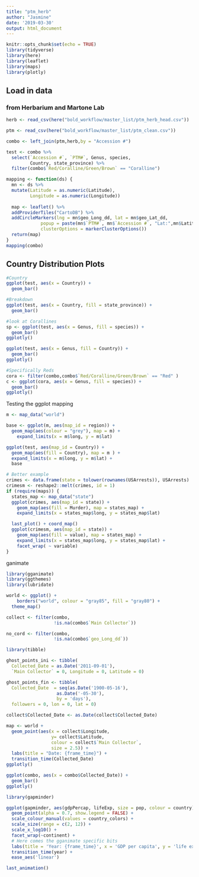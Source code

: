 ```yaml
---
title: "ptm_herb"
author: "Jasmine"
date: '2019-03-30'
output: html_document
---
```


```r
knitr::opts_chunk$set(echo = TRUE)
library(tidyverse)
library(here)
library(leaflet)
library(maps)
library(plotly)
```

## Load in data
### from Herbarium and Martone Lab
```r
herb <- read_csv(here("bold_workflow/master_list/ptm_herb_head.csv"))

ptm <- read_csv(here("bold_workflow/master_list/ptm_clean.csv"))
```

```r
combo <- left_join(ptm,herb,by = "Accession #")

test <- combo %>% 
  select(`Accession #`, `PTM#`, Genus, species,
         Country, state_province) %>% 
  filter(combo$`Red/Coralline/Green/Brown` == "Coralline")

```

```r
mapping <- function(ds) {
  mn <- ds %>% 
  mutate(Latitude = as.numeric(Latitude),
         Longitude = as.numeric(Longitude))
  
  map <- leaflet() %>% 
  addProviderTiles("CartoDB") %>% 
  addCircleMarkers(lng = mn$geo_Long_dd, lat = mn$geo_Lat_dd,
             popup = paste(mn$`PTM#`, mn$`Accession #`, "Lat:",mn$Latitude, "Long:", mn$Longitude),
             clusterOptions = markerClusterOptions())
  return(map)
}
mapping(combo)
```


## Country Distribution Plots
```r
#Country
ggplot(test, aes(x = Country)) +
  geom_bar()

#Breakdown
ggplot(test, aes(x = Country, fill = state_province)) +
  geom_bar()

#look at Corallines
sp <- ggplot(test, aes(x = Genus, fill = species)) +
  geom_bar()
ggplotly()

ggplot(test, aes(x = Genus, fill = Country)) +
  geom_bar()
ggplotly()

#Specifically Reds
cora <- filter(combo,combo$`Red/Coralline/Green/Brown` == "Red" )
c <- ggplot(cora, aes(x = Genus, fill = species)) +
  geom_bar()
ggplotly()
```

Testing the ggplot mapping
```r
m <- map_data("world")

base <- ggplot(m, aes(map_id = region)) +
  geom_map(aes(colour = "grey"), map = m) +
    expand_limits(x = m$long, y = m$lat)

ggplot(test, aes(map_id = Country)) +
  geom_map(aes(fill = Country), map = m ) +
  expand_limits(x = m$long, y = m$lat) +
  base

# Better example
crimes <- data.frame(state = tolower(rownames(USArrests)), USArrests)
crimesm <- reshape2::melt(crimes, id = 1)
if (require(maps)) {
  states_map <- map_data("state")
  ggplot(crimes, aes(map_id = state)) +
    geom_map(aes(fill = Murder), map = states_map) +
    expand_limits(x = states_map$long, y = states_map$lat)

  last_plot() + coord_map()
  ggplot(crimesm, aes(map_id = state)) +
    geom_map(aes(fill = value), map = states_map) +
    expand_limits(x = states_map$long, y = states_map$lat) +
    facet_wrap( ~ variable)
}
```

ganimate
```r
library(gganimate)
library(ggthemes)
library(lubridate)

world <- ggplot() +
    borders("world", colour = "gray85", fill = "gray80") +
  theme_map() 

collect <- filter(combo,
                  !is.na(combo$`Main Collector`))

no_cord <- filter(combo,
                  !is.na(combo$`geo_Long_dd`))

library(tibble)

ghost_points_ini <- tibble(
  Collected_Date = as.Date('2011-09-01'),
  `Main Collector` = 0, Longitude = 0, Latitude = 0)

ghost_points_fin <- tibble(
  Collected_Date  = seq(as.Date('1900-05-16'),
                   as.Date('-05-30'),
                   by = 'days'),
  followers = 0, lon = 0, lat = 0)

collect$Collected_Date <- as.Date(collect$Collected_Date)

map <- world +
  geom_point(aes(x = collect$Longitude,
                 y= collect$Latitude,
                 colour = collect$`Main Collector`,
                 size = 2.5)) +
  labs(title = "Date: {frame_time}") +
  transition_time(Collected_Date)
ggplotly()

ggplot(combo, aes(x = combo$Collected_Date)) +
  geom_bar()
ggplotly()


```

```r
library(gapminder)

ggplot(gapminder, aes(gdpPercap, lifeExp, size = pop, colour = country)) +
  geom_point(alpha = 0.7, show.legend = FALSE) +
  scale_colour_manual(values = country_colors) +
  scale_size(range = c(2, 12)) +
  scale_x_log10() +
  facet_wrap(~continent) +
  # Here comes the gganimate specific bits
  labs(title = 'Year: {frame_time}', x = 'GDP per capita', y = 'life expectancy') +
  transition_time(year) +
  ease_aes('linear')

last_animation()
```

